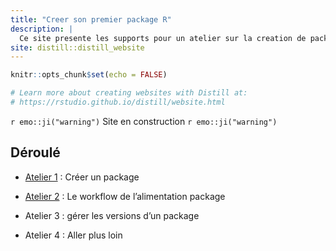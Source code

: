 ```yaml
---
title: "Creer son premier package R"
description: |
  Ce site presente les supports pour un atelier sur la creation de packages
site: distill::distill_website
---
```


```r
knitr::opts_chunk$set(echo = FALSE)

# Learn more about creating websites with Distill at:
# https://rstudio.github.io/distill/website.html

```

`r emo::ji("warning")` Site en construction `r emo::ji("warning")`

## Déroulé

- [Atelier 1](atelier1.html) : Créer un package

- [Atelier 2](atelier2.html) : Le workflow de l'alimentation package

- Atelier 3 : gérer les versions d'un package

- Atelier 4 : Aller plus loin

